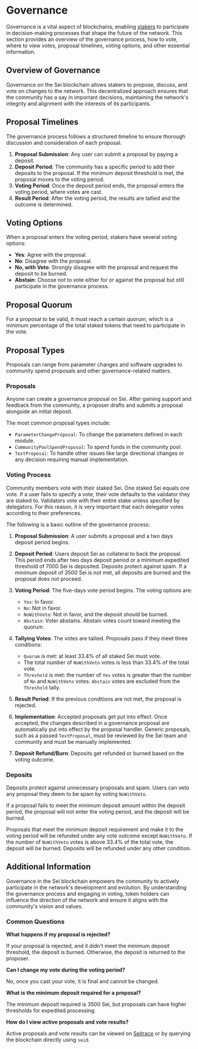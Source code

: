 # Governance

Governance is a vital aspect of blockchains, enabling
[stakers](/general-staking) to participate in decision-making processes that
shape the future of the network. This section provides an overview of the
governance process, how to vote, where to view votes, proposal timelines, voting
options, and other essential information.

## Overview of Governance

Governance on the Sei blockchain allows stakers to propose, discuss, and vote on
changes to the network. This decentralized approach ensures that the community
has a say in important decisions, maintaining the network's integrity and
alignment with the interests of its participants.

## Proposal Timelines

The governance process follows a structured timeline to ensure thorough
discussion and consideration of each proposal.

1. **Proposal Submission**: Any user can submit a proposal by paying a deposit.
2. **Deposit Period**: The community has a specific period to add their deposits
   to the proposal. If the minimum deposit threshold is met, the proposal moves
   to the voting period.
3. **Voting Period**: Once the deposit period ends, the proposal enters the
   voting period, where votes are cast.
4. **Result Period**: After the voting period, the results are tallied and the
   outcome is determined.

## Voting Options

When a proposal enters the voting period, stakers have several voting options:

- **Yes**: Agree with the proposal.
- **No**: Disagree with the proposal.
- **No, with Veto**: Strongly disagree with the proposal and request the deposit
  to be burned.
- **Abstain**: Choose not to vote either for or against the proposal but still
  participate in the governance process.

## Proposal Quorum

For a proposal to be valid, it must reach a certain quorum, which is a minimum
percentage of the total staked tokens that need to participate in the vote.

## Proposal Types

Proposals can range from parameter changes and software upgrades to community
spend proposals and other governance-related matters.

### Proposals

Anyone can create a governance proposal on Sei. After gaining support and
feedback from the community, a proposer drafts and submits a proposal alongside
an initial deposit.

The most common proposal types include:

- `ParameterChangeProposal`: To change the parameters defined in each module.
- `CommunityPoolSpendProposal`: To spend funds in the community pool.
- `TextProposal`: To handle other issues like large directional changes or any
  decision requiring manual implementation.

### Voting Process

Community members vote with their staked Sei. One staked Sei equals one vote. If
a user fails to specify a vote, their vote defaults to the validator they are
staked to. Validators vote with their entire stake unless specified by
delegators. For this reason, it is very important that each delegator votes
according to their preferences.

The following is a basic outline of the governance process:

1. **Proposal Submission**: A user submits a proposal and a two days deposit
   period begins.

2. **Deposit Period**: Users deposit Sei as collateral to back the proposal.
   This period ends after two days deposit period or a minimum expedited
   threshold of 7000 Sei is deposited. Deposits protect against spam. If a
   minimum deposit of 3500 Sei is not met, all deposits are burned and the
   proposal does not proceed.

3. **Voting Period**: The five-days vote period begins. The voting options are:

   - `Yes`: In favor.
   - `No`: Not in favor.
   - `NoWithVeto`: Not in favor, and the deposit should be burned.
   - `Abstain`: Voter abstains. Abstain votes count toward meeting the quorum.

4. **Tallying Votes**: The votes are tallied. Proposals pass if they meet three
   conditions:

   - `Quorum` is met: at least 33.4% of all staked Sei must vote.
   - The total number of `NoWithVeto` votes is less than 33.4% of the total
     vote.
   - `Threshold` is met: the number of `Yes` votes is greater than the number of
     `No` and `NoWithVeto` votes. `Abstain` votes are excluded from the
     `Threshold` tally.

5. **Result Period**: If the previous conditions are not met, the proposal is
   rejected.

6. **Implementation**: Accepted proposals get put into effect. Once accepted,
   the changes described in a governance proposal are automatically put into
   effect by the proposal handler. Generic proposals, such as a passed
   `TextProposal`, must be reviewed by the Sei team and community and must be
   manually implemented.

7. **Deposit Refund/Burn**: Deposits get refunded or burned based on the voting
   outcome.

### Deposits

Deposits protect against unnecessary proposals and spam. Users can veto any
proposal they deem to be spam by voting `NoWithVeto`.

If a proposal fails to meet the minimum deposit amount within the deposit
period, the proposal will not enter the voting period, and the deposit will be
burned.

Proposals that meet the minimum deposit requirement and make it to the voting
period will be refunded under any vote outcome except `NoWithVeto`. If the
number of `NoWithVeto` votes is above 33.4% of the total vote, the deposit will
be burned. Deposits will be refunded under any other condition.

## Additional Information

Governance in the Sei blockchain empowers the community to actively participate
in the network's development and evolution. By understanding the governance
process and engaging in voting, token holders can influence the direction of the
network and ensure it aligns with the community's vision and values.

### Common Questions

**What happens if my proposal is rejected?**

If your proposal is rejected, and
it didn't meet the minimum deposit threshold, the deposit is burned. Otherwise,
the deposit is returned to the proposer.

**Can I change my vote during the voting period?**

No, once you cast your vote,
it is final and cannot be changed.

**What is the minimum deposit required for a proposal?**

The minimum deposit required is 3500 Sei, but proposals can have higher thresholds for expedited
processing.

**How do I view active proposals and vote results?**

Active proposals and vote results can be viewed on [Seitrace](https://seitrace.com/proposals?chain=pacific-1) or by querying the blockchain directly using `seid`.

